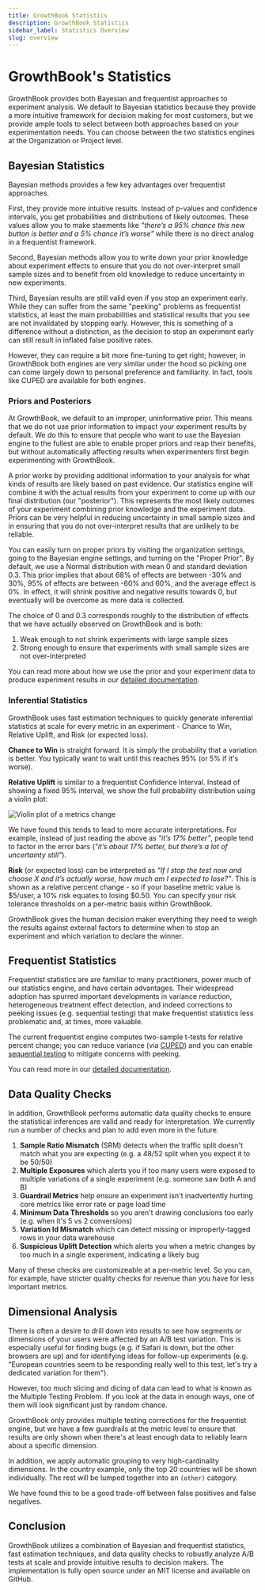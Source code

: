 ```yaml
---
title: GrowthBook Statistics
description: GrowthBook Statistics
sidebar_label: Statistics Overview
slug: overview
---
```


# GrowthBook's Statistics

GrowthBook provides both Bayesian and frequentist approaches to experiment analysis. We default to Bayesian statistics because
they provide a more intuitive framework for decision making for most customers, but we provide ample tools to select between both
approaches based on your experimentation needs. You can choose between the two statistics engines at the Organization or Project level.

## Bayesian Statistics

Bayesian methods provides a few key advantages over frequentist approaches.

First, they provide more intuitive results. Instead of p-values and confidence intervals, you get probabilities and distributions of likely outcomes.
These values allow you to make staements like _"there’s a 95% chance this new button is better and a 5% chance it’s
worse"_ while there is no direct analog in a frequentist framework.

Second, Bayesian methods allow you to write down your prior knowledge about experiment effects to ensure that you do not
over-interpret small sample sizes and to benefit from old knowledge to reduce uncertainty in new experiments.

Third, Bayesian results are still valid even if you stop an experiment early. While they can suffer from the same "peeking"
problems as frequentist statistics, at least the main probabilities and statistical results that you see are not invalidated by stopping early.
However, this is something of a difference without a distinction, as the decision to stop an experiment early can still
result in inflated false positive rates.

However, they can require a bit more fine-tuning to get right; however, in GrowthBook both engines are very similar under the hood
so picking one can come largely down to personal preference and familiarity. In fact, tools like CUPED are available for both engines.

### Priors and Posteriors

At GrowthBook, we default to an improper, uninformative prior. This means that we do not use prior information to
impact your experiment results by default. We do this to ensure that people who want to use the Bayesian engine to
the fullest are able to enable proper priors and reap their benefits, but without automatically affecting results when
experimenters first begin experimenting with GrowthBook.

A prior works by providing additional information to your analysis for what kinds of results are likely based on past evidence. Our statistics
engine will combine it with the actual results from your experiment to come up with our final distribution (our "posterior").
This represents the most likely outcomes of your experiment combining prior knowledge and the experiment data. Priors can be
very helpful in reducing uncertainty in small sample sizes and in ensuring that you do not over-interpret results that are unlikely
to be reliable.

You can easily turn on proper priors by visiting the organization settings, going to the Bayesian engine settings,
and turning on the "Proper Prior". By default, we use a Normal distribution with mean 0 and standard deviation 0.3.
This prior implies that about 68% of effects are between -30% and 30%, 95% of effects are between -60% and 60%, and the average effect is 0%.
In effect, it will shrink positive and negative results towards 0, but eventually will be overcome as more data is collected.

The choice of 0 and 0.3 corresponds roughly to the distribution of effects that we have actually observed on GrowthBook and is both:

1. Weak enough to not shrink experiments with large sample sizes
2. Strong enough to ensure that experiments with small sample sizes are not over-interpreted

You can read more about how we use the prior and your experiment data to produce experiment results in our [detailed documentation](/statistics/details).

### Inferential Statistics

GrowthBook uses fast estimation techniques to quickly generate inferential statistics at scale for every metric in an experiment -
Chance to Win, Relative Uplift, and Risk (or expected loss).

**Chance to Win** is straight forward. It is simply the probability that a variation is better.
You typically want to wait until this reaches 95% (or 5% if it's worse).

**Relative Uplift** is similar to a frequentist Confidence Interval. Instead of showing a fixed 95% interval, we show the full
probability distribution using a violin plot:

![Violin plot of a metrics change](/images/violin-plot.png)

We have found this tends to lead to more accurate interpretations. For example, instead of
just reading the above as _"it’s 17% better"_, people tend to factor in the error bars (_"it’s
about 17% better, but there’s a lot of uncertainty still"_).

**Risk** (or expected loss) can be interpreted as _“If I stop the test now and choose X and it’s actually worse, how
much am I expected to lose?”_. This is shown as a relative percent change - so if your baseline metric value is $5/user,
a 10% risk equates to losing $0.50. You can specify your risk tolerance thresholds on a per-metric basis within GrowthBook.

GrowthBook gives the human decision maker everything they need to weigh the results against
external factors to determine when to stop an experiment and which variation to declare the winner.

## Frequentist Statistics

Frequentist statistics are are familiar to many practitioners, power much of our statistics engine, and have
certain advantages. Their widespread adoption has spurred important developments in variance reduction, heterogeneous treatment
effect detection, and indeed corrections to peeking issues (e.g. sequential testing) that make frequentist statistics
less problematic and, at times, more valuable.

The current frequentist engine computes two-sample t-tests for
relative percent change; you can reduce variance (via [CUPED](/statistics/cuped)) and you can enable
[sequential testing](/statistics/sequential) to mitigate concerns with peeking.

You can read more in our [detailed documentation](/statistics/details).

## Data Quality Checks

In addition, GrowthBook performs automatic data quality
checks to ensure the statistical inferences are valid and ready for interpretation.
We currently run a number of checks and plan to add even more in the future.

1.  **Sample Ratio Mismatch** (SRM) detects when the traffic split doesn't match what you are expecting (e.g. a 48/52 split when you expect it to be 50/50)
2.  **Multiple Exposures** which alerts you if too many users were exposed to multiple variations of a single experiment (e.g. someone saw both A and B)
3.  **Guardrail Metrics** help ensure an experiment isn't inadvertently hurting core metrics like error rate or page load time
4.  **Minimum Data Thresholds** so you aren't drawing conclusions too early (e.g. when it's 5 vs 2 conversions)
5.  **Variation Id Mismatch** which can detect missing or improperly-tagged rows in your data warehouse
6.  **Suspicious Uplift Detection** which alerts you when a metric changes by too much in a single experiment, indicating a likely bug

Many of these checks are customizeable at a per-metric level.
So you can, for example, have stricter quality checks for revenue than you have for less important metrics.

## Dimensional Analysis

There is often a desire to drill down into results to see how segments or dimensions
of your users were affected by an A/B test variation. This is especially useful for finding bugs
(e.g. if Safari is down, but the other browsers are up) and for identifying ideas for follow-up experiments (e.g.
"European countries seem to be responding really well to this test, let's try a dedicated variation for them").

However, too much slicing and dicing of data can lead to
what is known as the Multiple Testing Problem. If you look at the data in enough ways, one of them
will look significant just by random chance.

GrowthBook only provides multiple testing corrections for the frequentist engine, but we have a few guardrails at the metric level to ensure that results are only shown when there's at least enough data to reliably learn about a specific dimension.

In addition, we apply automatic grouping to very high-cardinality dimensions. In the country example, only the top 20 countries will be shown individually. The rest will be lumped together into an `(other)` category.

We have found this to be a good trade-off between false positives and false negatives.

## Conclusion

GrowthBook utilizes a combination of Bayesian and frequentist statistics, fast estimation techniques,
and data quality checks to robustly analyze A/B tests at scale and provide intuitive
results to decision makers. The implementation is fully open source under an MIT license
and available on GitHub.
